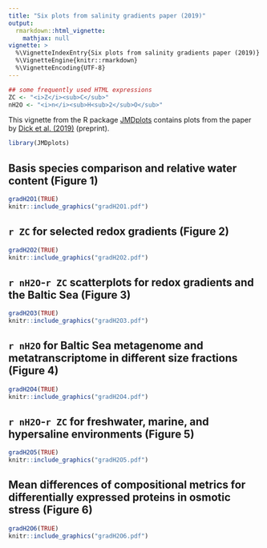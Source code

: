 ```yaml
---
title: "Six plots from salinity gradients paper (2019)"
output: 
  rmarkdown::html_vignette:
    mathjax: null
vignette: >
  %\VignetteIndexEntry{Six plots from salinity gradients paper (2019)}
  %\VignetteEngine{knitr::rmarkdown}
  %\VignetteEncoding{UTF-8}
---
```


```r
## some frequently used HTML expressions
ZC <- "<i>Z</i><sub>C</sub>"
nH2O <- "<i>n</i><sub>H<sub>2</sub>O</sub>"
```

This vignette from the R package [JMDplots](https://github.com/jedick/JMDplots) contains plots from the paper by <a href="gradH2O.html" title="Geochemistry of metagenomes: Distinct compositional signatures of environmental redox and salinity gradients">Dick et al. (2019)</a> (preprint).

```r
library(JMDplots)
```

## Basis species comparison and relative water content (Figure 1)
```r
gradH2O1(TRUE)
knitr::include_graphics("gradH2O1.pdf")
```

## `r ZC` for selected redox gradients (Figure 2)
```r
gradH2O2(TRUE)
knitr::include_graphics("gradH2O2.pdf")
```

## `r nH2O`-`r ZC` scatterplots for redox gradients and the Baltic Sea (Figure 3)
```r
gradH2O3(TRUE)
knitr::include_graphics("gradH2O3.pdf")
```

## `r nH2O` for Baltic Sea metagenome and metatranscriptome in different size fractions (Figure 4)
```r
gradH2O4(TRUE)
knitr::include_graphics("gradH2O4.pdf")
```

## `r nH2O`-`r ZC` for freshwater, marine, and hypersaline environments (Figure 5)
```r
gradH2O5(TRUE)
knitr::include_graphics("gradH2O5.pdf")
```

## Mean differences of compositional metrics for differentially expressed proteins in osmotic stress (Figure 6)
```r
gradH2O6(TRUE)
knitr::include_graphics("gradH2O6.pdf")
```

